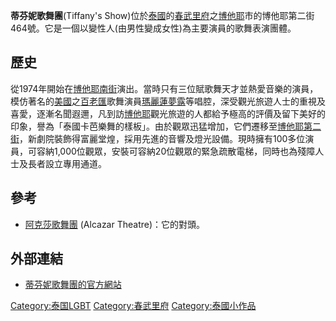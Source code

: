 '''蒂芬妮歌舞團'''(Tiffany's Show)位於[[泰國|泰國]]的[[春武里府|春武里府]]之[[博他耶|博他耶]]市的博他耶第二街464號。它是一個以變性人(由男性變成女性)為主要演員的歌舞表演團體。

==歷史==
從1974年開始在[[博他耶南街|博他耶南街]]演出。當時只有三位賦歌舞天才並熱愛音樂的演員，模仿著名的[[美國|美國]]之[[百老匯|百老匯]]歌舞演員[[瑪麗蓮夢露|瑪麗蓮夢露]]等唱腔，深受觀光旅遊人士的重視及喜愛，逐漸名聞遐邇，凡到訪[[博他耶|博他耶]]觀光旅遊的人都給予極高的評價及留下美好的印象，譽為「泰國卡芭樂舞的樣板」。由於觀眾迅猛增加，它們遷移至[[博他耶第二街|博他耶第二街]]，新劇院裝飾得富麗堂煌，採用先進的音響及燈光設備。現時擁有100多位演員，可容納1,000位觀眾，安裝可容納20位觀眾的緊急疏散電梯，同時也為殘障人士及長者設立專用通道。

==參考==
* [[阿克莎歌舞團|阿克莎歌舞團]] (Alcazar Theatre)：它的對頭。

==外部連結==
* [https://web.archive.org/web/20081217022417/http://www.tiffany-show.co.th/intro.htm 蒂芬妮歌舞團的官方網站]

[[Category:泰国LGBT|Category:泰国LGBT]]
[[Category:春武里府|Category:春武里府]]
[[Category:泰國小作品|Category:泰國小作品]]